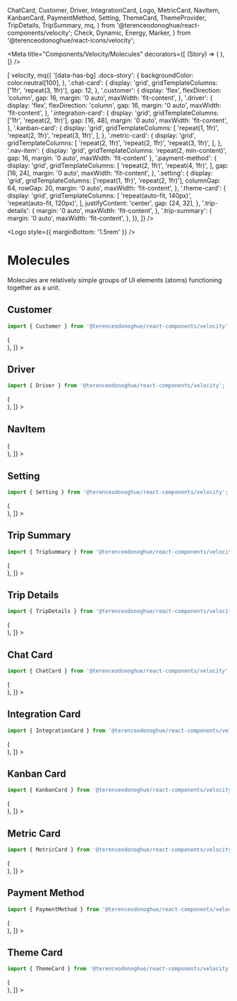
  ChatCard,
  Customer,
  Driver,
  IntegrationCard,
  Logo,
  MetricCard,
  NavItem,
  KanbanCard,
  PaymentMethod,
  Setting,
  ThemeCard,
  ThemeProvider,
  TripDetails,
  TripSummary,
  mq,
} from '@terenceodonoghue/react-components/velocity';
  Check,
  Dynamic,
  Energy,
  Marker,
} from '@terenceodonoghue/react-icons/velocity';

<Meta
  title="Components/Velocity/Molecules"
  decorators={[
    (Story) => (
      <ThemeProvider>
        <Story />
      </ThemeProvider>
    ),
  ]}
/>

<ThemeProvider>
  <Global
    styles={({ color }) => [
      velocity,
      mq({
        '[data-has-bg] .docs-story': {
          backgroundColor: color.neutral[100],
        },
        '.chat-card': {
          display: 'grid',
          gridTemplateColumns: ['1fr', 'repeat(3, 1fr)'],
          gap: 12,
        },
        '.customer': {
          display: 'flex',
          flexDirection: 'column',
          gap: 16,
          margin: '0 auto',
          maxWidth: 'fit-content',
        },
        '.driver': {
          display: 'flex',
          flexDirection: 'column',
          gap: 16,
          margin: '0 auto',
          maxWidth: 'fit-content',
        },
        '.integration-card': {
          display: 'grid',
          gridTemplateColumns: ['1fr', 'repeat(2, 1fr)'],
          gap: [16, 48],
          margin: '0 auto',
          maxWidth: 'fit-content',
        },
        '.kanban-card': {
          display: 'grid',
          gridTemplateColumns: [
            'repeat(1, 1fr)',
            'repeat(2, 1fr)',
            'repeat(3, 1fr)',
          ],
        },
        '.metric-card': {
          display: 'grid',
          gridTemplateColumns: [
            'repeat(2, 1fr)',
            'repeat(2, 1fr)',
            'repeat(3, 1fr)',
          ],
        },
        '.nav-item': {
          display: 'grid',
          gridTemplateColumns: 'repeat(2, min-content)',
          gap: 16,
          margin: '0 auto',
          maxWidth: 'fit-content'
        },
        '.payment-method': {
          display: 'grid',
          gridTemplateColumns: [
            'repeat(2, 1fr)',
            'repeat(4, 1fr)',
          ],
          gap: [16, 24],
          margin: '0 auto',
          maxWidth: 'fit-content',
        },
        '.setting': {
          display: 'grid',
          gridTemplateColumns: ['repeat(1, 1fr)', 'repeat(2, 1fr)'],
          columnGap: 64,
          rowGap: 20,
          margin: '0 auto',
          maxWidth: 'fit-content',
        },
        '.theme-card': {
          display: 'grid',
          gridTemplateColumns: [
            'repeat(auto-fit, 140px)',
            'repeat(auto-fit, 120px)',
          ],
          justifyContent: 'center',
          gap: [24, 32],
        },
        '.trip-details': {
          margin: '0 auto',
          maxWidth: 'fit-content',
        },
        '.trip-summary': {
          margin: '0 auto',
          maxWidth: 'fit-content',
        },
      }),
    ]}
/>

</ThemeProvider>

<Logo style={{ marginBottom: '1.5rem' }} />

# Molecules

Molecules are relatively simple groups of UI elements (atoms) functioning together as a unit.

## Customer

```javascript
import { Customer } from '@terenceodonoghue/react-components/velocity';
```

<Canvas>
  <Story
    name="Customer"
    decorators={[
      (Story) => (
        <div className="customer">
          <Story />
        </div>
      ),
    ]}
  >
    <Customer
      avatar={faker.image.avatar()}
      name={faker.name.fullName()}
      interactions={1}
    />
    <Customer
      avatar={faker.image.avatar()}
      name={faker.name.fullName()}
      interactions={2}
    />
  </Story>
</Canvas>

## Driver

```javascript
import { Driver } from '@terenceodonoghue/react-components/velocity';
```

<Canvas>
  <Story
    name="Driver"
    decorators={[
      (Story) => (
        <div className="driver">
          <Story />
        </div>
      ),
    ]}
  >
    <Driver
      avatar={faker.image.avatar()}
      rank={1}
      name="Bebop"
      vehicle={faker.vehicle.vehicle()}
      totalEarnings="$6432"
      totalDistance="1,232 miles"
    />
    <Driver
      avatar={faker.image.avatar()}
      name="Gran Tesoro"
      vehicle={faker.vehicle.vehicle()}
      totalEarnings="$5,342"
      totalDistance="945 miles"
    />
  </Story>
</Canvas>

## NavItem

<Canvas>
  <Story
    name="NavItem"
    decorators={[
      (Story) => (
        <div className="nav-item">
          <Story />
        </div>
      ),
    ]}
  >
    <NavItem icon={Dashboard} label="Overview" compact selected />
    <NavItem icon={Dashboard} label="Overview" selected />
    <NavItem icon={Dashboard} label="Overview" compact />
    <NavItem icon={Dashboard} label="Overview" />
  </Story>
</Canvas>

## Setting

```javascript
import { Setting } from '@terenceodonoghue/react-components/velocity';
```

<Canvas>
  <Story
    name="Setting"
    decorators={[
      (Story) => (
        <div className="setting">
          <Story />
        </div>
      ),
    ]}
  >
    <Setting name="Email Notification" description="Commits data and history" />
    <Setting
      name="Push Notification"
      description="Commits data and history"
      defaultChecked
    />
  </Story>
</Canvas>

## Trip Summary

```javascript
import { TripSummary } from '@terenceodonoghue/react-components/velocity';
```

<Canvas>
  <Story
    name="TripSummary"
    decorators={[
      (Story) => (
        <div className="trip-summary">
          <Story />
        </div>
      ),
    ]}
  >
    <TripSummary
      origin={faker.address.city()}
      originAddress={faker.address.streetAddress()}
      destination={faker.address.city()}
      destinationAddress={faker.address.streetAddress()}
    />
  </Story>
</Canvas>

## Trip Details

```javascript
import { TripDetails } from '@terenceodonoghue/react-components/velocity';
```

<Canvas>
  <Story
    name="TripDetails"
    decorators={[
      (Story) => (
        <div className="trip-details">
          <Story />
        </div>
      ),
    ]}
  >
    <TripDetails
      distance="12.3km"
      time="42 min"
      price="$34.20"
      energy="12.4 kWh"
    />
  </Story>
</Canvas>

## Chat Card

```javascript
import { ChatCard } from '@terenceodonoghue/react-components/velocity';
```

<Canvas>
  <Story
    name="ChatCard"
    decorators={[
      (Story) => (
        <div className="chat-card">
          <Story />
        </div>
      ),
    ]}
  >
    <ChatCard
      avatar={faker.image.avatar()}
      name={faker.name.fullName()}
      time="2m"
      message={faker.lorem.sentence()}
      online
    />
    <ChatCard
      avatar={faker.image.avatar()}
      name={faker.name.fullName()}
      time="51m"
      message={faker.lorem.sentence()}
      selected={true}
    />
    <ChatCard
      avatar={faker.image.avatar()}
      name={faker.name.fullName()}
      time="40m"
      message={faker.lorem.sentence()}
      online={false}
    />
  </Story>
</Canvas>

## Integration Card

```javascript
import { IntegrationCard } from '@terenceodonoghue/react-components/velocity';
```

<Canvas>
  <Story
    name="IntegrationCard"
    decorators={[
      (Story) => (
        <div className="integration-card">
          <Story />
        </div>
      ),
    ]}
  >
    <IntegrationCard
      name="InVision"
      description="Boards and prototypes"
      icon={InVision}
      enabled
    />
    <IntegrationCard
      name="GitHub"
      description="Commits data and history"
      icon={GitHub}
    />
  </Story>
</Canvas>

## Kanban Card

```javascript
import { KanbanCard } from '@terenceodonoghue/react-components/velocity';
```

<Canvas data-has-bg>
  <Story
    name="KanbanCard"
    decorators={[
      (Story) => (
        <div className="kanban-card">
          <Story />
        </div>
      ),
    ]}
  >
    <KanbanCard
      color="#2E5BFF"
      name="Spire"
      description="Tire replacement"
      cost="$233"
      date="June 12"
    />
    <KanbanCard
      color="#8C54FF"
      name="Expedition"
      description="Tire replacement"
      cost="$766"
      date="June 3"
    />
    <KanbanCard
      color="#00C1D4"
      name="Scorpion"
      description="Monthly service"
      cost="$430"
      date="June 4"
    />
    <KanbanCard
      color="#F7C137"
      name="Empire"
      description="Engine check-up"
      cost="$542"
      date="June 24"
    />
  </Story>
</Canvas>

## Metric Card

```javascript
import { MetricCard } from '@terenceodonoghue/react-components/velocity';
```

<Canvas data-has-bg>
  <Story
    name="MetricCard"
    decorators={[
      (Story) => (
        <div className="metric-card">
          <Story />
        </div>
      ),
    ]}
  >
    <MetricCard
      icon={Check}
      color="#33AC2E"
      label="Vehicles on track"
      value="1,428"
    />
    <MetricCard
      icon={Marker}
      color="#00C1D4"
      label="Distance driven"
      value="158.3 mi"
    />
    <MetricCard
      icon={Energy}
      color="#8C54FF"
      iconColor="#8C54FF"
      label="Energy consumed"
      value="87.4 kWh"
    />
    <MetricCard
      icon={Dynamic}
      color="#F7C137"
      label="Total drive time"
      value="24.2 h"
    />
  </Story>
</Canvas>

## Payment Method

```javascript
import { PaymentMethod } from '@terenceodonoghue/react-components/velocity';
```

<Canvas>
  <Story
    name="PaymentMethod"
    decorators={[
      (Story) => (
        <div className="payment-method">
          <Story />
        </div>
      ),
    ]}
  >
    <PaymentMethod type="applepay" />
    <PaymentMethod type="applepay" selected />
    <PaymentMethod type="mastercard" />
    <PaymentMethod type="mastercard" selected />
    <PaymentMethod type="paypal" />
    <PaymentMethod type="paypal" selected />
    <PaymentMethod type="visa" />
    <PaymentMethod type="visa" selected />
  </Story>
</Canvas>

## Theme Card

```javascript
import { ThemeCard } from '@terenceodonoghue/react-components/velocity';
```

<Canvas>
  <Story
    name="ThemeCard"
    decorators={[
      (Story) => (
        <div className="theme-card">
          <Story />
        </div>
      ),
    ]}
  >
    <ThemeCard
      label="Shelob"
      colors={['#2e5bff', '#e0e7ff', '#8097b1']}
      defaultChecked
    />
    <ThemeCard label="Denethor" colors={['#8c54ff', '#00c1d4', '#fad050']} />
    <ThemeCard label="Quickbeam" colors={['#00a4de', '#3b7ed5', '#00a550']} />
    <ThemeCard label="Shadowfax" colors={['#232a64', '#85c800', '#616266']} />
    <ThemeCard label="Grima" colors={['#a728a3', '#f7e0ff', '#7675ac']} />
  </Story>
</Canvas>
